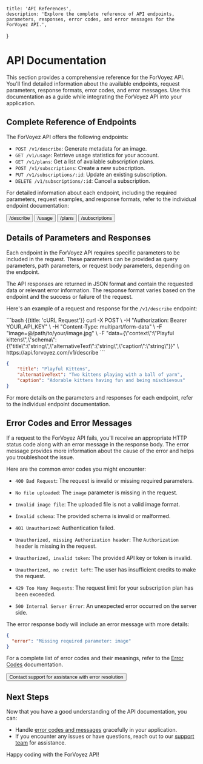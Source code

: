 
    title: 'API References',
    description: 'Explore the complete reference of API endpoints, parameters, responses, error codes, and error messages for the ForVoyez API.',
}

# API Documentation

This section provides a comprehensive reference for the ForVoyez API. You'll find detailed information about the available endpoints, request parameters, response formats, error codes, and error messages. Use this documentation as a guide while integrating the ForVoyez API into your application.

## Complete Reference of Endpoints

The ForVoyez API offers the following endpoints:

- `POST /v1/describe`: Generate metadata for an image.
- `GET /v1/usage`: Retrieve usage statistics for your account.
- `GET /v1/plans`: Get a list of available subscription plans.
- `POST /v1/subscriptions`: Create a new subscription.
- `PUT /v1/subscriptions/:id`: Update an existing subscription.
- `DELETE /v1/subscriptions/:id`: Cancel a subscription.

For detailed information about each endpoint, including the required parameters, request examples, and response formats, refer to the individual endpoint documentation:

<div className="not-prose">
    <Button href="/describe" variant="text" arrow="right">
        /describe
    </Button>
    <Button href="/usage" variant="text" arrow="right">
        /usage
    </Button>
    <Button href="/plans" variant="text" arrow="right">
        /plans
    </Button>
    <Button href="/subscriptions" variant="text" arrow="right">
        /subscriptions
    </Button>
</div>

## Details of Parameters and Responses

Each endpoint in the ForVoyez API requires specific parameters to be included in the request. These parameters can be provided as query parameters, path parameters, or request body parameters, depending on the endpoint.

The API responses are returned in JSON format and contain the requested data or relevant error information. The response format varies based on the endpoint and the success or failure of the request.

Here's an example of a request and response for the `/v1/describe` endpoint:

<CodeGroup>
```bash {{title: 'cURL Request'}}
    curl -X POST \
    -H "Authorization: Bearer YOUR_API_KEY" \
    -H "Content-Type: multipart/form-data" \
    -F "image=@/path/to/your/image.jpg" \
    -F "data={\"context\":\"Playful kittens\",\"schema\":{\"title\":\"string\",\"alternativeText\":\"string\",\"caption\":\"string\"}}" \
    https://api.forvoyez.com/v1/describe
```

```json {{ title: 'JSON Response' }}
{
    "title": "Playful Kittens",
    "alternativeText": "Two kittens playing with a ball of yarn",
    "caption": "Adorable kittens having fun and being mischievous"
}
```
</CodeGroup>

For more details on the parameters and responses for each endpoint, refer to the individual endpoint documentation.

## Error Codes and Error Messages

If a request to the ForVoyez API fails, you'll receive an appropriate HTTP status code along with an error message in the response body. The error message provides more information about the cause of the error and helps you troubleshoot the issue.

Here are the common error codes you might encounter:

- `400 Bad Request`: The request is invalid or missing required parameters.
- `No file uploaded`: The `image` parameter is missing in the request.
- `Invalid image file`: The uploaded file is not a valid image format.
- `Invalid schema`: The provided schema is invalid or malformed.

- `401 Unauthorized`: Authentication failed.
- `Unauthorized, missing Authorization header`: The `Authorization` header is missing in the request.
- `Unauthorized, invalid token`: The provided API key or token is invalid.
- `Unauthorized, no credit left`: The user has insufficient credits to make the request.

- `429 Too Many Requests`: The request limit for your subscription plan has been exceeded.

- `500 Internal Server Error`: An unexpected error occurred on the server side.

The error response body will include an error message with more details:

```json
{
  "error": "Missing required parameter: image"
}
```

For a complete list of error codes and their meanings, refer to the [Error Codes](/error-codes) documentation.

<div className="not-prose">
    <Button href="/support" variant="text" arrow="right">
        Contact support for assistance with error resolution
    </Button>
</div>

## Next Steps

Now that you have a good understanding of the API documentation, you can:

- Handle [error codes and messages](/error-codes) gracefully in your application.
- If you encounter any issues or have questions, reach out to our [support team](/support) for assistance.

Happy coding with the ForVoyez API!